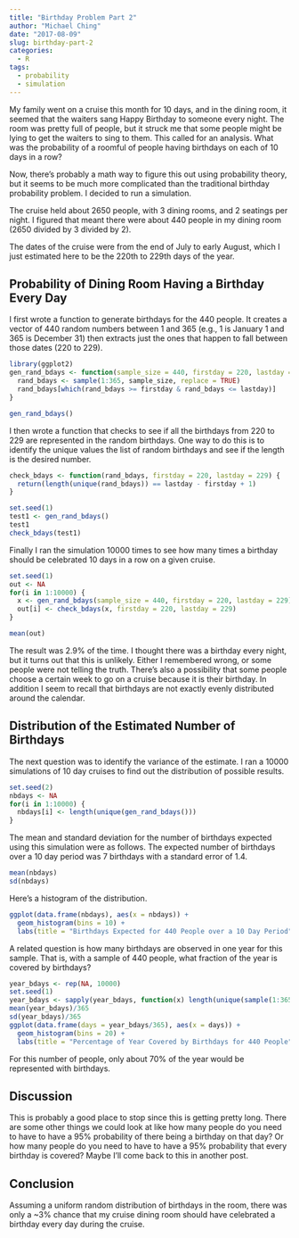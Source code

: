 ```yaml
---
title: "Birthday Problem Part 2"
author: "Michael Ching"
date: "2017-08-09"
slug: birthday-part-2
categories:
  - R
tags:
  - probability
  - simulation
---
```


My family went on a cruise this month for 10 days, and in the dining room, it seemed that the waiters sang Happy Birthday to someone every night. The room was pretty full of people, but it struck me that some people might be lying to get the waiters to sing to them. This called for an analysis. What was the probability of a roomful of people having birthdays on each of 10 days in a row?

Now, there's probably a math way to figure this out using probability theory, but it seems to be much more complicated than the traditional birthday probability problem. I decided to run a simulation.

The cruise held about 2650 people, with 3 dining rooms, and 2 seatings per night. I figured that meant there were about 440 people in my dining room (2650 divided by 3 divided by 2).

The dates of the cruise were from the end of July to early August, which I just estimated here to be the 220th to 229th days of the year. 

## Probability of Dining Room Having a Birthday Every Day
I first wrote a function to generate birthdays for the 440 people. It creates a vector of 440 random numbers between 1 and 365 (e.g., 1 is January 1 and 365 is December 31) then extracts just the ones that happen to fall between those dates (220 to 229).

```r
library(ggplot2)
gen_rand_bdays <- function(sample_size = 440, firstday = 220, lastday = 229) {
  rand_bdays <- sample(1:365, sample_size, replace = TRUE)
  rand_bdays[which(rand_bdays >= firstday & rand_bdays <= lastday)]
}

gen_rand_bdays()
```

I then wrote a function that checks to see if all the birthdays from 220 to 229 are represented in the random birthdays. One way to do this is to identify the unique values the list of random birthdays and see if the length is the desired number.
```r
check_bdays <- function(rand_bdays, firstday = 220, lastday = 229) {
  return(length(unique(rand_bdays)) == lastday - firstday + 1)
}

set.seed(1)
test1 <- gen_rand_bdays()
test1
check_bdays(test1)
```

Finally I ran the simulation 10000 times to see how many times a birthday should be celebrated 10 days in a row on a given cruise.
```r
set.seed(1)
out <- NA
for(i in 1:10000) {
  x <- gen_rand_bdays(sample_size = 440, firstday = 220, lastday = 229)
  out[i] <- check_bdays(x, firstday = 220, lastday = 229)
}

mean(out)
```

The result was 2.9% of the time. I thought there was a birthday every night, but it turns out that this is unlikely. Either I remembered wrong, or some people were not telling the truth. There's also a possibility that some people  choose a certain week to go on a cruise because it is their birthday. In addition I seem to recall that birthdays are not exactly evenly distributed around the calendar.

## Distribution of the Estimated Number of Birthdays
The next question was to identify the variance of the estimate. I ran a 10000 simulations of 10 day cruises to find out the distribution of possible results.

```r
set.seed(2)
nbdays <- NA
for(i in 1:10000) {
  nbdays[i] <- length(unique(gen_rand_bdays()))
}
```

The mean and standard deviation for the number of birthdays expected using this simulation were as follows. The expected number of birthdays over a 10 day period was 7 birthdays with a standard error of 1.4.

```r
mean(nbdays)
sd(nbdays)
```

Here's a histogram of the distribution.
```r
ggplot(data.frame(nbdays), aes(x = nbdays)) + 
  geom_histogram(bins = 10) + 
  labs(title = "Birthdays Expected for 440 People over a 10 Day Period")
```

A related question is how many birthdays are observed in one year for this sample. That is, with a sample of 440 people, what fraction of the year is covered by birthdays?

```r
year_bdays <- rep(NA, 10000)
set.seed(1)
year_bdays <- sapply(year_bdays, function(x) length(unique(sample(1:365, 440, replace = T))))
mean(year_bdays)/365
sd(year_bdays)/365
ggplot(data.frame(days = year_bdays/365), aes(x = days)) +
  geom_histogram(bins = 20) + 
  labs(title = "Percentage of Year Covered by Birthdays for 440 People")
```

For this number of people, only about 70% of the year would be represented with birthdays.

## Discussion
This is probably a good place to stop since this is getting pretty long. There are some other things we could look at like how many people do you need to have to have a 95% probability of there being a birthday on that day? Or how many people do you need to have to have a 95% probability that every birthday is covered? Maybe I'll come back to this in another post.

## Conclusion
Assuming a uniform random distribution of birthdays in the room, there was only a ~3% chance that my cruise dining room should have celebrated a birthday every day during the cruise. 
